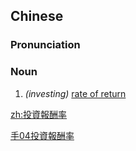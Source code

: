 {{also|投资报酬率}}
==Chinese==
{{zh-forms|s=投资报酬率|type=221}}

===Pronunciation===
{{zh-pron
|m=tóuzī bàochóu lǜ
|cat=n
}}

===Noun===
{{zh-noun}}

# ''(investing)'' [[w:rate of return|rate of return]]

[[Category:zh:Business|手04投資報酬率]]

[[zh:投資報酬率]]